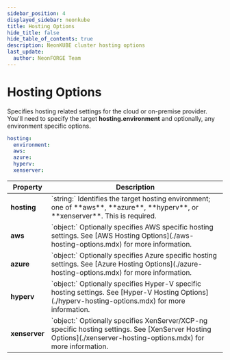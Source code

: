 ```yaml
---
sidebar_position: 4
displayed_sidebar: neonkube
title: Hosting Options
hide_title: false
hide_table_of_contents: true
description: NeonKUBE cluster hosting options
last_update:
  author: NeonFORGE Team
---
```



# Hosting Options

Specifies hosting related settings for the cloud or on-premise provider. You'll
need to specify the target **hosting.environment** and optionally, any
environment specific options.

```yaml
hosting:
  environment:
  aws:
  azure:
  hyperv:
  xenserver:
```

<table>
  <thead>
    <th>Property</th>
    <th>Description</th>
  </thead>
<tr>
    <td>
    <b>hosting</b>
    </td>
    <td>
    `string:` Identifies the target hosting environment; one of **aws**,
    **azure**, **hyperv**, or **xenserver**. This is required.
    </td>
</tr>
<tr>
    <td>
    <b>aws</b>
    </td>
    <td>
    `object:` Optionally specifies AWS specific hosting settings. See [AWS
    Hosting Options](./aws-hosting-options.mdx) for more information.
    </td>
</tr>
<tr>
    <td>
    <b>azure</b>
    </td>
    <td>
    `object:` Optionally specifies Azure specific hosting settings. See
    [Azure Hosting Options](./azure-hosting-options.mdx) for more
    information.
    </td>
</tr>
<tr>
    <td>
    <b>hyperv</b>
    </td>
    <td>
    `object:` Optionally specifies Hyper-V specific hosting settings. See
    [Hyper-V Hosting Options](./hyperv-hosting-options.mdx) for more
    information.
    </td>
</tr>
<tr>
    <td>
    <b>xenserver</b>
    </td>
    <td>
    `object:` Optionally specifies XenServer/XCP-ng specific hosting
    settings. See [XenServer Hosting
    Options](./xenserver-hosting-options.mdx) for more information.
    </td>
</tr>
</table>
